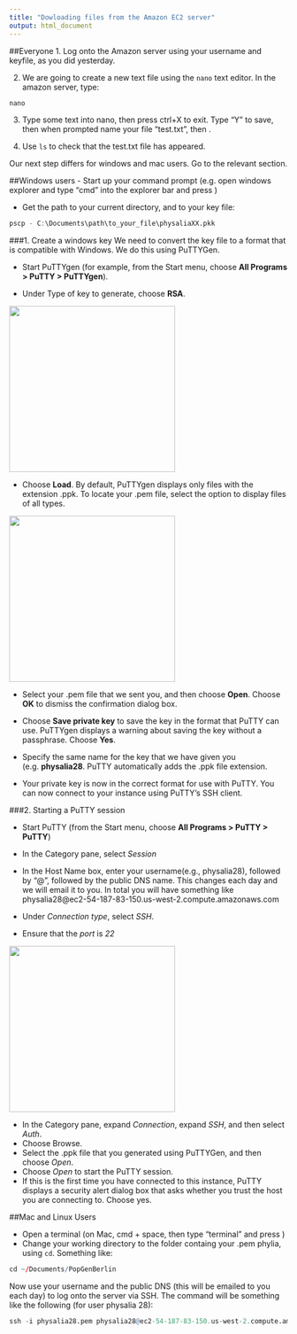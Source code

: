 ```yaml
---
title: "Dowloading files from the Amazon EC2 server"
output: html_document
---
```


##Everyone
1. Log onto the Amazon server using your username and keyfile, as you did yesterday.

2. We are going to create a new text file using the `nano` text editor. In the amazon server, type:

```r
nano
```

3. Type some text into nano, then press ctrl+X to exit. Type "Y" to save, then when prompted name your file "test.txt", then <enter>.

4. Use `ls` to check that the test.txt file has appeared. 

Our next step differs for windows and mac users. Go to the relevant section.

##Windows users
- Start up your command prompt (e.g. open windows explorer and type "cmd" into the explorer bar and press <enter>)

- Get the path to your current directory, and to your key file:

```r
pscp - C:\Documents\path\to_your_file\physaliaXX.pkk
```

###1. Create a windows key
We need to convert the key file to a format that is compatible with Windows. We do this using PuTTYGen.

- Start PuTTYgen (for example, from the Start menu, choose **All Programs > PuTTY > PuTTYgen**).

- Under Type of key to generate, choose **RSA**.

<div align="center">
<img src="Images/RSH.png" width=300>
</div>

- Choose **Load**. By default, PuTTYgen displays only files with the extension .ppk. To locate your .pem file, select the option to display files of all types.

<div align="center">
<img src="Images/allfiles.png" width=300>
</div>

- Select your .pem file that we sent you, and then choose **Open**. Choose **OK** to dismiss the confirmation dialog box.

- Choose **Save private key** to save the key in the format that PuTTY can use. PuTTYgen displays a warning about saving the key without a passphrase. Choose **Yes**.

- Specify the same name for the key that we have given you (e.g. **physalia28**. PuTTY automatically adds the .ppk file extension.

- Your private key is now in the correct format for use with PuTTY. You can now connect to your instance using PuTTY's SSH client.

###2. Starting a PuTTY session

- Start PuTTY (from the Start menu, choose **All Programs > PuTTY > PuTTY**)

- In the Category pane, select *Session*
- In the Host Name box, enter your username(e.g., physalia28), followed by "@", followed by the public DNS name. This changes each day and we will email it to you. In total you will have something like physalia28@ec2-54-187-83-150.us-west-2.compute.amazonaws.com
- Under *Connection type*, select *SSH*.
- Ensure that the *port* is *22*

<div align="center">
<img src="Images/port.png" width=300>
</div>

- In the Category pane, expand *Connection*, expand *SSH*, and then select *Auth*.
- Choose Browse.
- Select the .ppk file that you generated using PuTTYGen, and then choose *Open*.
- Choose *Open* to start the PuTTY session.
- If this is the first time you have connected to this instance, PuTTY displays a security alert dialog box that asks whether you trust the host you are connecting to. Choose yes.



##Mac and Linux Users

- Open a terminal (on Mac, cmd + space, then type "terminal" and press <enter>)
- Change your working directory to the folder containg your .pem phylia, using `cd`. Something like:

```r
cd ~/Documents/PopGenBerlin
```

Now use your username and the public DNS (this will be emailed to you each day) to log onto the server via SSH.  The command will be something like the following (for user physalia 28):

```r
ssh -i physalia28.pem physalia28@ec2-54-187-83-150.us-west-2.compute.amazonaws.com

```
